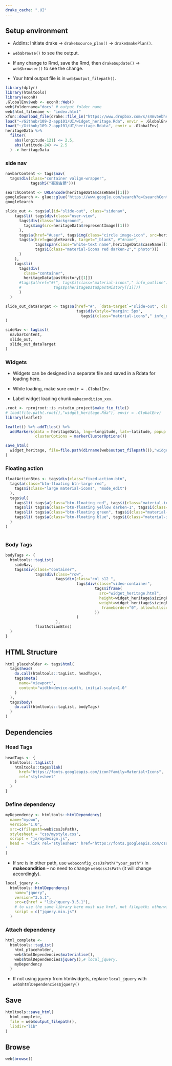 ```yaml
---
drake_cache: ".UI"
---
```


## Setup environment

  * Addins: Initiate drake -> `drake$source_plan()` -> `drake$makePlan()`.
  
  * `web$browse()` to see the output. 
  
  * If any change to Rmd, save the Rmd, then `drake$update()` -> `web$browser()` to see the change.
  
  * Your html output file is in `web$output_filepath()`.

```r
library(dplyr)
library(htmltools)
library(econR)
.GlobalEnv$web <- econR::Web()
web$foldername="docs" # output folder name
web$html_filename <- "index.html"
xfun::download_file(drake::file_in("https://www.dropbox.com/s/s4mv5ebhsqanpew/heritage.Rdata?dl=1"), mode="wb")
load("~/Github/109-2-app101/UI/widget_heritage.Rda", envir = .GlobalEnv)
load("~/Github/109-2-app101/UI/heritage.Rdata", envir = .GlobalEnv)
heritageData %>%
  filter(
    abs(longitude-121) <= 2.5,
    abs(latitude-24) <= 2.5
  ) -> heritageData
```

### side nav

```r
navbarContent <- tags$nav(
  tags$div(class="container valign-wrapper",
           tags$h5("臺灣古蹟")))
```

```r
searchContent <- URLencode(heritageData$caseName[[1]])
googleSearch <- glue::glue('https://www.google.com/search?q={searchContent}&sxsrf=ALeKk01D05Oz12ZZcjb7vxeL2fV7sKa_mg:1617153946605&source=lnms&tbm=isch&sa=X&ved=2ahUKEwi6_6L0r9nvAhXIyYsBHcHzCQ4Q_AUoAnoECAEQBA&biw=1920&bih=981')
googleSearch
```



```r
slide_out <- tags$ul(id="slide-out", class="sidenav", 
    tags$li( tags$div(class="user-view", 
      tags$div(class="background", 
        tags$img(src=heritageData$representImage[[1]])
      ),
      tags$a(href="#user", tags$img(class="circle image-icon", src=heritageData$representImage[[1]])),
      tags$a(href=googleSearch, target="_blank", #"#name", 
             tags$span(class="white-text name",heritageData$caseName[[1]],
             tags$i(class="material-icons red darken-2"," photo")))
      )
    ),
    tags$li(
      tags$div(
        class="container",
        heritageData$pastHistory[[1]])
      #tags$a(href="#!", tags$i(class="material-icons"," info_outline"), 
      #              tags$p(heritageData$pastHistory[[1]]))
      )
  )
```


```r
slide_out_dataTarget <- tags$a(href="#", `data-target`="slide-out", class="sidenav-trigger",
                               tags$div(style="margin: 5px",
                                 tags$i(class="material-icons"," info_outline"))
)
```


```r
sideNav <- tagList(
  navbarContent,
  slide_out,
  slide_out_dataTarget
)
```


### Widgets

  * Widgets can be designed in a separate file and saved in a Rdata for loading here.
  
  * While loading, make sure `envir = .GlobalEnv`.
  
  * Label widget loading chunk `makecondition_xxx`. 
  
```r
.root <- rprojroot::is_rstudio_project$make_fix_file()
# load(file.path(.root(),"widget_heritage.Rda"), envir = .GlobalEnv)
library(leaflet)
```

```r
leaflet() %>% addTiles() %>%
  addMarkers(data = heritageData, lng=~longitude, lat=~latitude, popup = ~caseName,
             clusterOptions = markerClusterOptions())
```

```r
save_html(
  widget_heritage, file=file.path(dirname(web$output_filepath()),"widget_heritage.html")
)
```

### Floating action

```r
floatActionBtns <- tags$div(class="fixed-action-btn", 
  tags$a(class="btn-floating btn-large red", 
    tags$i(class="large material-icons", "mode_edit")
  ),
  tags$ul( 
    tags$li( tags$a(class="btn-floating red", tags$i(class="material-icons", "insert_chart"))),
    tags$li( tags$a(class="btn-floating yellow darken-1", tags$i(class="material-icons", "format_quote"))),
    tags$li( tags$a(class="btn-floating green", tags$i(class="material-icons"," publish"))),
    tags$li( tags$a(class="btn-floating blue", tags$i(class="material-icons", "attach_file")))
  )
)
      
```

### Body Tags

```r
bodyTags <- {
  htmltools::tagList(
    sideNav,
    tags$div(class="container",
             tags$div(class="row",
                      tags$div(class="col s12 ",
                               tags$div(class="video-container",
                                       tags$iframe(
                                         src="widget_heritage.html",
                                         height=widget_heritage$sizingPolicy$defaultHeight,
                                         weight=widget_heritage$sizingPolicy$defaultWidth,
                                          frameborder="0", allowfullscreen=NA
                                       ))
                               )
                      ),
             floatActionBtns)
  )
}
```


## HTML Structure

```r
html_placeholder <- tags$html(
  tags$head(
    do.call(htmltools::tagList, headTags),
    tags$meta(
      name="viewport",
      content="width=device-width, initial-scale=1.0"
    )
  ),
  tags$body(
    do.call(htmltools::tagList, bodyTags)
  )
)
```

## Dependencies

### Head Tags

```r
headTags <- {
  htmltools::tagList(
    htmltools::tags$link(
      href="https://fonts.googleapis.com/icon?family=Material+Icons",
      rel="stylesheet"
    )
  )
}
```

### Define dependency

```r
myDependency <- htmltools::htmlDependency(
  name="myown",
  version="1.0",
  src=c(filepath=web$cssJsPath),
  stylesheet = "css/mystyle.css",
  script = "js/mydesign.js",
  head = '<link rel="stylesheet" href="https://fonts.googleapis.com/css?family=Noto+Sans+TC">
'
)
```

  * If src is in other path, use `web$config_cssJsPath("your_path")` in **makecondition** -- no need to change `web$cssJsPath` (it will change accordingly).


```r
local_jquery <- 
  htmltools::htmlDependency(
    name="jquery",
    version="3.5.1",
    src=c(href = "lib/jquery-3.5.1"),
    # to use the same library here must use href, not filepath; otherwise, the current jquery system will be removed.
    script = c("jquery.min.js")
  )
```

### Attach dependency


```r
html_complete <- 
  htmltools::tagList(
    html_placeholder,
    web$htmlDependencies$materialise(),
    web$htmlDependencies$jquery(),# local_jquery, 
    myDependency
  )
```

  * If not using jquery from htmlwidgets, replace `local_jquery` with `web$htmlDependencies$jquery()`


## Save

```r
htmltools::save_html(
  html_complete, 
  file = web$output_filepath(),
  libdir="lib"
)
```

## Browse

```r
web$browse()
```




